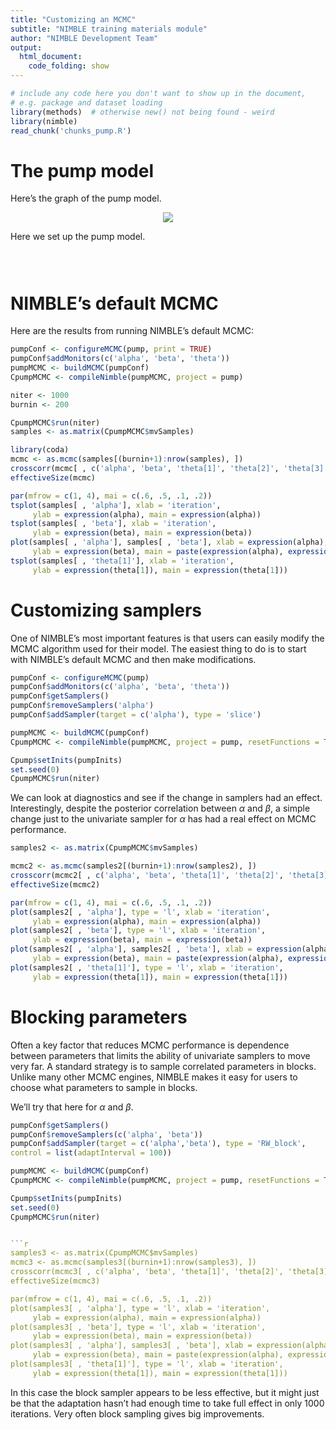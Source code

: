 ```yaml
---
title: "Customizing an MCMC"
subtitle: "NIMBLE training materials module"
author: "NIMBLE Development Team"
output:
  html_document:
    code_folding: show
---
```


```r
# include any code here you don't want to show up in the document,
# e.g. package and dataset loading
library(methods)  # otherwise new() not being found - weird
library(nimble)
read_chunk('chunks_pump.R')
```



# The pump model

Here's the graph of the pump model.

<center><img src="figures/pumpDAG.jpg"></center>

Here we set up the pump model.

```r
```
```r
```
```r
```

# NIMBLE's default MCMC

Here are the results from running NIMBLE's default MCMC:

```r
pumpConf <- configureMCMC(pump, print = TRUE)
pumpConf$addMonitors(c('alpha', 'beta', 'theta'))
pumpMCMC <- buildMCMC(pumpConf)
CpumpMCMC <- compileNimble(pumpMCMC, project = pump)

niter <- 1000
burnin <- 200

CpumpMCMC$run(niter)
samples <- as.matrix(CpumpMCMC$mvSamples)

library(coda)
mcmc <- as.mcmc(samples[(burnin+1):nrow(samples), ])
crosscorr(mcmc[ , c('alpha', 'beta', 'theta[1]', 'theta[2]', 'theta[3]')])
effectiveSize(mcmc)

par(mfrow = c(1, 4), mai = c(.6, .5, .1, .2))
tsplot(samples[ , 'alpha'], xlab = 'iteration',
     ylab = expression(alpha), main = expression(alpha))
tsplot(samples[ , 'beta'], xlab = 'iteration',
     ylab = expression(beta), main = expression(beta))
plot(samples[ , 'alpha'], samples[ , 'beta'], xlab = expression(alpha),
     ylab = expression(beta), main = paste(expression(alpha), expression(beta), "dependence"))
tsplot(samples[ , 'theta[1]'], xlab = 'iteration',
     ylab = expression(theta[1]), main = expression(theta[1]))
```

# Customizing samplers

One of NIMBLE's most important features is that users can easily modify the MCMC algorithm used for their model. The easiest thing to do is to start with NIMBLE's default MCMC and then make modifications. 

```r
pumpConf <- configureMCMC(pump)
pumpConf$addMonitors(c('alpha', 'beta', 'theta'))
pumpConf$getSamplers()
pumpConf$removeSamplers('alpha')
pumpConf$addSampler(target = c('alpha'), type = 'slice')

pumpMCMC <- buildMCMC(pumpConf)
CpumpMCMC <- compileNimble(pumpMCMC, project = pump, resetFunctions = TRUE)

Cpump$setInits(pumpInits)
set.seed(0)
CpumpMCMC$run(niter)
```

We can look at diagnostics and see if the change in samplers had an effect. Interestingly, despite the posterior correlation between $\alpha$ and $\beta$, a simple change just to the univariate sampler for $\alpha$ has had a real effect on MCMC performance.

```r
samples2 <- as.matrix(CpumpMCMC$mvSamples)

mcmc2 <- as.mcmc(samples2[(burnin+1):nrow(samples2), ])
crosscorr(mcmc2[ , c('alpha', 'beta', 'theta[1]', 'theta[2]', 'theta[3]')])
effectiveSize(mcmc2)

par(mfrow = c(1, 4), mai = c(.6, .5, .1, .2))
plot(samples2[ , 'alpha'], type = 'l', xlab = 'iteration',
     ylab = expression(alpha), main = expression(alpha))
plot(samples2[ , 'beta'], type = 'l', xlab = 'iteration',
     ylab = expression(beta), main = expression(beta))
plot(samples2[ , 'alpha'], samples2[ , 'beta'], xlab = expression(alpha),
     ylab = expression(beta), main = paste(expression(alpha), expression(beta), "dependence"))
plot(samples2[ , 'theta[1]'], type = 'l', xlab = 'iteration',
     ylab = expression(theta[1]), main = expression(theta[1]))
```

# Blocking parameters

Often a key factor that reduces MCMC performance is dependence between parameters that limits the ability of univariate samplers to move very far. A standard strategy is to sample correlated parameters in blocks. Unlike many other MCMC engines, NIMBLE makes it easy for users to choose what parameters to sample in blocks.

We'll try that here for $\alpha$ and $\beta$.


```r
pumpConf$getSamplers()
pumpConf$removeSamplers(c('alpha', 'beta'))
pumpConf$addSampler(target = c('alpha','beta'), type = 'RW_block', 
control = list(adaptInterval = 100))

pumpMCMC <- buildMCMC(pumpConf)
CpumpMCMC <- compileNimble(pumpMCMC, project = pump, resetFunctions = TRUE)

Cpump$setInits(pumpInits)
set.seed(0)
CpumpMCMC$run(niter)


```r
samples3 <- as.matrix(CpumpMCMC$mvSamples)
mcmc3 <- as.mcmc(samples3[(burnin+1):nrow(samples3), ])
crosscorr(mcmc3[ , c('alpha', 'beta', 'theta[1]', 'theta[2]', 'theta[3]')])
effectiveSize(mcmc3)

par(mfrow = c(1, 4), mai = c(.6, .5, .1, .2))
plot(samples3[ , 'alpha'], type = 'l', xlab = 'iteration',
     ylab = expression(alpha), main = expression(alpha))
plot(samples3[ , 'beta'], type = 'l', xlab = 'iteration',
     ylab = expression(beta), main = expression(beta))
plot(samples3[ , 'alpha'], samples3[ , 'beta'], xlab = expression(alpha),
     ylab = expression(beta), main = paste(expression(alpha), expression(beta), "dependence"))
plot(samples3[ , 'theta[1]'], type = 'l', xlab = 'iteration',
     ylab = expression(theta[1]), main = expression(theta[1]))

```

In this case the block sampler appears to be less effective, but it might just be that the adaptation hasn't had enough time to take full effect in only 1000 iterations.  Very often block sampling gives big improvements.


